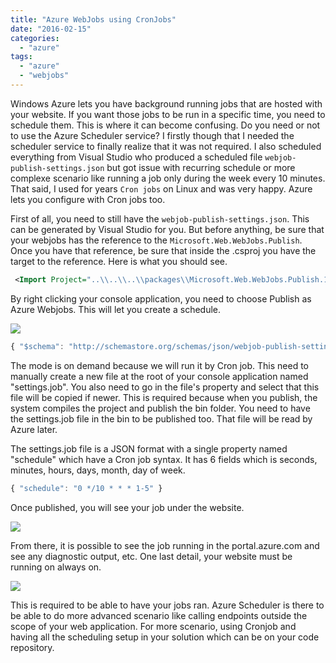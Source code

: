 ```yaml
---
title: "Azure WebJobs using CronJobs"
date: "2016-02-15"
categories: 
  - "azure"
tags: 
  - "azure"
  - "webjobs"
---
```


Windows Azure lets you have background running jobs that are hosted with your website. If you want those jobs to be run in a specific time, you need to schedule them. This is where it can become confusing. Do you need or not to use the Azure Scheduler service? I firstly though that I needed the scheduler service to finally realize that it was not required. I also scheduled everything from Visual Studio who produced a scheduled file `webjob-publish-settings.json` but got issue with recurring schedule or more complexe scenario like running a job only during the week every 10 minutes. That said, I used for years `Cron jobs` on Linux and was very happy. Azure lets you configure with Cron jobs too.

First of all, you need to still have the `webjob-publish-settings.json`. This can be generated by Visual Studio for you. But before anything, be sure that your webjobs has the reference to the `Microsoft.Web.WebJobs.Publish`. Once you have that reference, be sure that inside the .csproj you have the target to the reference. Here is what you should see.


```xml
 <Import Project="..\\..\\..\\packages\\Microsoft.Web.WebJobs.Publish.1.0.10\\tools\\webjobs.targets" Condition="Exists('..\\..\\..\\packages\\Microsoft.Web.WebJobs.Publish.1.0.10\\tools\\webjobs.targets')" /> 
```


By right clicking your console application, you need to choose Publish as Azure Webjobs. This will let you create a schedule. 

![](/images/blog/PublishAsAzureWebJob.png)

```typescript
{ "$schema": "http://schemastore.org/schemas/json/webjob-publish-settings.json", "webJobName": "YourJobNameHere", "startTime": null, "endTime": null, "jobRecurrenceFrequency": null, "interval": null, "runMode": "OnDemand" } 
``` 


The mode is on demand because we will run it by Cron job. This need to manually create a new file at the root of your console application named "settings.job". You also need to go in the file's property and select that this file will be copied if newer. This is required because when you publish, the system compiles the project and publish the bin folder. You need to have the settings.job file in the bin to be published too. That file will be read by Azure later.

The settings.job file is a JSON format with a single property named "schedule" which have a Cron job syntax. It has 6 fields which is seconds, minutes, hours, days, month, day of week.

```typescript
{ "schedule": "0 */10 * * * 1-5" } 
``` 


Once published, you will see your job under the website. 

![](/images/blog/WebJobsOnAzure.png)

From there, it is possible to see the job running in the portal.azure.com and see any diagnostic output, etc. One last detail, your website must be running on always on. 

![](/images/blog/ApplicationSettingAlwaysOn.png)

This is required to be able to have your jobs ran. Azure Scheduler is there to be able to do more advanced scenario like calling endpoints outside the scope of your web application. For more scenario, using Cronjob and having all the scheduling setup in your solution which can be on your code repository.
